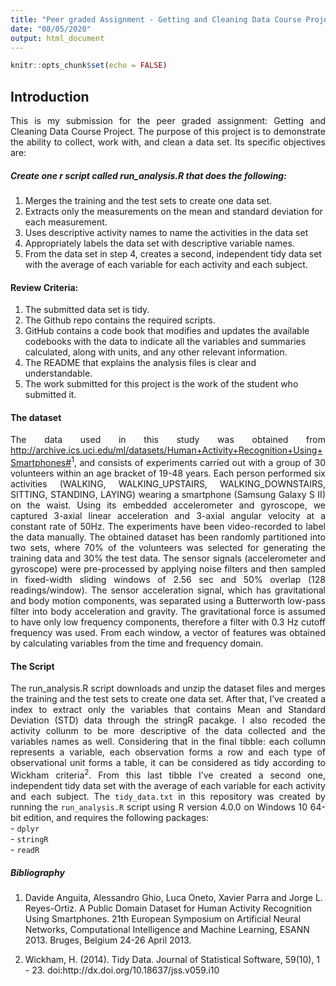 ```yaml
---
title: "Peer graded Assignment - Getting and Cleaning Data Course Project"
date: "08/05/2020"
output: html_document
---
```


```r
knitr::opts_chunk$set(echo = FALSE)
```

## Introduction

<div style="text-align: justify"> This is my submission for the peer graded assignment: Getting and Cleaning Data Course Project. The purpose of this project is to demonstrate the ability to collect, work with, and clean a data set. Its specific objectives are: </div>

##### Create one r script called run_analysis.R that does the following: 
1. Merges the training and the test sets to create one data set.
2. Extracts only the measurements on the mean and standard deviation for each measurement.
3. Uses descriptive activity names to name the activities in the data set
4. Appropriately labels the data set with descriptive variable names.
5. From the data set in step 4, creates a second, independent tidy data set with the average of each variable for each activity and each subject.

#### Review Criteria:
1. The submitted data set is tidy.
2. The Github repo contains the required scripts.
3. GitHub contains a code book that modifies and updates the available codebooks with the data to indicate all the variables and summaries calculated, along with units, and any other relevant information.
4. The README that explains the analysis files is clear and understandable.
5. The work submitted for this project is the work of the student who submitted it.

#### The dataset

<div style="text-align: justify">The data used in this study was obtained from <http://archive.ics.uci.edu/ml/datasets/Human+Activity+Recognition+Using+Smartphones#>^1^, and consists of experiments carried out with a group of 30 volunteers within an age bracket of 19-48 years. Each person performed six activities (WALKING, WALKING_UPSTAIRS, WALKING_DOWNSTAIRS, SITTING, STANDING, LAYING) wearing a smartphone (Samsung Galaxy S II) on the waist. Using its embedded accelerometer and gyroscope, we captured 3-axial linear acceleration and 3-axial angular velocity at a constant rate of 50Hz. The experiments have been video-recorded to label the data manually. The obtained dataset has been randomly partitioned into two sets, where 70% of the volunteers was selected for generating the training data and 30% the test data.
The sensor signals (accelerometer and gyroscope) were pre-processed by applying noise filters and then sampled in fixed-width sliding windows of 2.56 sec and 50% overlap (128 readings/window). The sensor acceleration signal, which has gravitational and body motion components, was separated using a Butterworth low-pass filter into body acceleration and gravity. The gravitational force is assumed to have only low frequency components, therefore a filter with 0.3 Hz cutoff frequency was used. From each window, a vector of features was obtained by calculating variables from the time and frequency domain.</div>

#### The Script

<div style="text-align: justify">The run_analysis.R script downloads and unzip the dataset files and merges the training and the test sets to create one data set. After that, I've created a index to extract only the variables that contains Mean and Standard Deviation 
(STD) data through the stringR pacakge. I also recoded the activity collunm to be more descriptive of the data collected and the variables names as well. Considering that in the final tibble: each collumn represents a variable, each observation forms a row and each type of observational unit forms a table, it can be considered as tidy according to Wickham criteria^2^. From this last tibble I've created a second one, independent tidy data set with the average of each variable for each activity and each subject.
The `tidy_data.txt` in this repository was created by running the `run_analysis.R` script using R version 4.0.0 on Windows 10 64-bit edition, and requires the following packages:  
- `dplyr`  
- `stringR`  
- `readR`  
</div>

##### Bibliography
1. Davide Anguita, Alessandro Ghio, Luca Oneto, Xavier Parra and Jorge L. Reyes-Ortiz. A Public Domain Dataset for Human Activity Recognition Using Smartphones. 21th European Symposium on Artificial Neural Networks, Computational Intelligence and Machine Learning, ESANN 2013. Bruges, Belgium 24-26 April 2013. 

2. Wickham, H. (2014). Tidy Data. Journal of Statistical Software, 59(10), 1 - 23. doi:http://dx.doi.org/10.18637/jss.v059.i10

